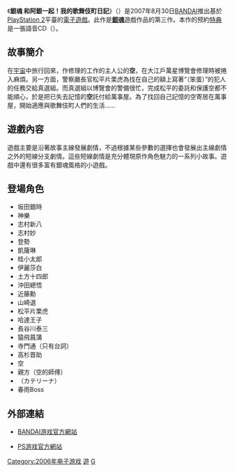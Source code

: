 {{Infobox VG
| title          = 銀魂 和阿銀一起！我的歌舞伎町日記 
| image          = 
| caption        = 
| japanese = 銀魂 銀さんと一緒! ボクのかぶき町日記
| developer      = [[BANDAI|BANDAI]]
| publisher      = {{vgrelease|[[日本|日本]]|[[BANDAI_NAMCO_Games|BANDAI NAMCO Games]]}}
| released       = {{vgrelease|[[日本|日本]]|2007年8月30日}} 
| genre          = [[冒險遊戲|冒險]]（AVG）
| modes          =  [[單人遊戲|單人遊戲]]
| platforms      = [[PlayStation_2|PlayStation 2]]
}}

《'''銀魂 和阿銀一起！我的歌舞伎町日記'''》（{{lang|ja|銀魂 銀さんと一緒! ボクのかぶき町日記}}）是2007年8月30日[[BANDAI|BANDAI]]推出基於[[PlayStation_2|PlayStation 2]]平臺的[[電子遊戲|電子遊戲]]。此作是'''[[銀魂|銀魂]]'''遊戲作品的第三作。本作的预約[[特典|特典]]是一張語音CD（{{lang|ja|ありえないボイスCD}}）。

== 故事簡介 ==
在[[宇宙|宇宙]]中旅行回來，作修理的工作的主人公的'''空'''，在大江戶萬星博覽會修理時被捲入麻煩。另一方面，警察廳長官松平片栗虎為找在自己的額上寫著“{{lang|ja|バカ}}（笨蛋）”的犯人的任務交給真選組。而真選組以博覽會的警備很忙，完成松平的委託和保護空都不能順心，於是把已失去記憶的'''空'''託付給萬事屋。為了找回自己記憶的空寄居在萬事屋，開始適應與歌舞伎町人們的生活……

== 遊戲內容 ==
遊戲主要是沿著故事主線發展劇情，不過根據某些參數的選擇也會發展出主線劇情之外的短線分支劇情。這些短線劇情是充分體現原作角色魅力的一系列小故事。遊戲中還有很多富有銀魂風格的小遊戲。

== 登場角色 ==
*坂田銀時
*神樂
*志村新八
*志村妙
*登勢
*凱薩琳
*桂小太郎
*伊麗莎白
*土方十四郎
*沖田總悟
*近藤勳
*山崎退
*松平片栗虎
*哈達王子
*長谷川泰三
*猿飛菖蒲
*寺門通（只有台詞）
*高杉晋助
*空
*親方（空的師傅）
*（カテリーナ）
*春雨Boss

== 外部連結 ==
*{{ja}}[http://www.bandaigames.channel.or.jp/list/ps2_gintama/  BANDAI游戏官方網站]
*{{ja}}[http://www.jp.playstation.com/software/title/slps25809.html PS游戏官方網站]

{{銀魂}}

{{電玩小作品}}

{{DEFAULTSORT:Gintama Gin-San to Issho Boku no Kabuki Machi Nikki}}
[[Category:2006年电子游戏|Category:2006年电子游戏]]
[[Category:銀魂|遊]]
[[Category:PlayStation_2游戏|G]]